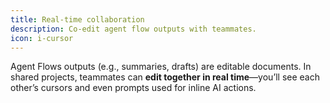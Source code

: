 ```yaml
---
title: Real‑time collaboration
description: Co‑edit agent flow outputs with teammates.
icon: i-cursor
---
```


Agent Flows outputs (e.g., summaries, drafts) are editable documents. In shared projects, teammates can **edit together in real time**—you’ll see each other’s cursors and even prompts used for inline AI actions.
